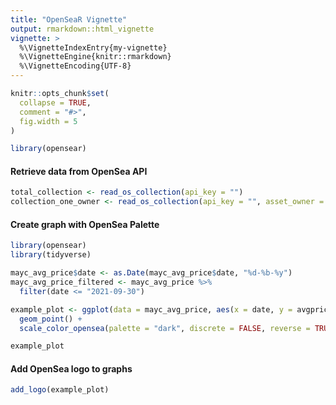 ```yaml
---
title: "OpenSeaR Vignette"
output: rmarkdown::html_vignette
vignette: >
  %\VignetteIndexEntry{my-vignette}
  %\VignetteEngine{knitr::rmarkdown}
  %\VignetteEncoding{UTF-8}
---
```


```r
knitr::opts_chunk$set(
  collapse = TRUE,
  comment = "#>",
  fig.width = 5
)
```

```r
library(opensear)
```

#### Retrieve data from OpenSea API 


```r
total_collection <- read_os_collection(api_key = "")
collection_one_owner <- read_os_collection(api_key = "", asset_owner = "")
```

#### Create graph with OpenSea Palette
```r
library(opensear)
library(tidyverse)

mayc_avg_price$date <- as.Date(mayc_avg_price$date, "%d-%b-%y")
mayc_avg_price_filtered <- mayc_avg_price %>%
  filter(date <= "2021-09-30")
```

```r
example_plot <- ggplot(data = mayc_avg_price, aes(x = date, y = avgprice, color = volume)) +
  geom_point() +
  scale_color_opensea(palette = "dark", discrete = FALSE, reverse = TRUE)

example_plot
```

#### Add OpenSea logo to graphs
```r
add_logo(example_plot)
```
